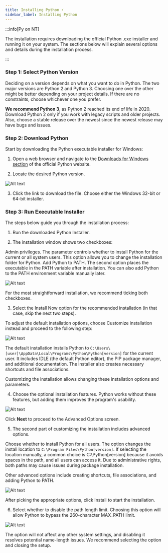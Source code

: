 ```yaml
---
title: Installing Python ⚡️ 
sidebar_label: Installing Python
---
```


:::info[Py on NT]

The installation requires downloading the official Python .exe installer and running it on your system. The sections below will explain several options and details during the installation process.

:::

### Step 1: Select Python Version
Deciding on a version depends on what you want to do in Python. The two major versions are Python 2 and Python 3. Choosing one over the other might be better depending on your project details. If there are no constraints, choose whichever one you prefer.

**We recommend Python 3**, as Python 2 reached its end of life in 2020. Download Python 2 only if you work with legacy scripts and older projects. Also, choose a stable release over the newest since the newest release may have bugs and issues.

### Step 2: Download Python
Start by downloading the Python executable installer for Windows:

1. Open a web browser and navigate to the [Downloads for Windows section](https://www.python.org/downloads/windows/) of the official Python website.

2. Locate the desired Python version.

![Alt text](./img/py_nt_0.png)

3. Click the link to download the file. Choose either the Windows 32-bit or 64-bit installer.


### Step 3: Run Executable Installer
The steps below guide you through the installation process:

1. Run the downloaded Python Installer.

2. The installation window shows two checkboxes:

Admin privileges. The parameter controls whether to install Python for the current or all system users. This option allows you to change the installation folder for Python.
Add Python to PATH. The second option places the executable in the PATH variable after installation. You can also add Python to the PATH environment variable manually later.

![Alt text](./img/py_nt_1.png)

For the most straightforward installation, we recommend ticking both checkboxes.

3. Select the Install Now option for the recommended installation (in that case, skip the next two steps).

To adjust the default installation options, choose Customize installation instead and proceed to the following step:

![Alt text](./img/py_nt_2.png)

The default installation installs Python to ``C:\Users\[user]\AppData\Local\Programs\Python\Python[version]`` for the current user. It includes IDLE (the default Python editor), the PIP package manager, and additional documentation. The installer also creates necessary shortcuts and file associations.

Customizing the installation allows changing these installation options and parameters.

4. Choose the optional installation features. Python works without these features, but adding them improves the program's usability.


![Alt text](./img/py_nt_3.png)

Click **Next** to proceed to the Advanced Options screen.

5. The second part of customizing the installation includes advanced options.

Choose whether to install Python for all users. The option changes the install location to ``C:\Program Files\Python[version]``. If selecting the location manually, a common choice is C:\Python[version] because it avoids spaces in the path, and all users can access it. Due to administrative rights, both paths may cause issues during package installation.

Other advanced options include creating shortcuts, file associations, and adding Python to PATH.

![Alt text](./img/py_nt_4.png)


After picking the appropriate options, click Install to start the installation.

6. Select whether to disable the path length limit. Choosing this option will allow Python to bypass the 260-character MAX_PATH limit.


![Alt text](./img/py_nt_5.png)

The option will not affect any other system settings, and disabling it resolves potential name-length issues. We recommend selecting the option and closing the setup.

